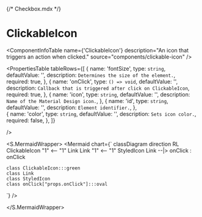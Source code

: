 {/* Checkbox.mdx */}



<Meta of={ClickableIcon} />

# ClickableIcon

<ComponentInfoTable
  name={'ClickableIcon'}
  description="An icon that triggers an action when clicked."
  source="components/clickable-icon"
/>

<PropertiesTable
  tableRows={[
    {
      name: 'fontSize',
      type: `string`,
      defaultValue: '',
      description: `Determines the size of the element.`,
      required: true,
    },
    {
      name: 'onClick',
      type: `() => void`,
      defaultValue: '',
      description: `Callback that is triggered after click on ClickableIcon`,
      required: true,
    },
    {
      name: 'icon',
      type: `string`,
      defaultValue: '',
      description: `Name of the Material Design icon.`,
    },
    {
      name: 'id',
      type: `string`,
      defaultValue: '',
      description: `Element identifier.`,
    },   
    {
      name: 'color',
      type: `string`,
      defaultValue: '',
      description: `Sets icon color.`,
      required: false,
    },
  ]}

/>

<Canvas story={ClickableIcon} withToolbar />

<S.MermaidWrapper>
  <Mermaid
    chart={`
     classDiagram
     direction RL
    ClickableIcon "1" <-- "1" Link
    Link "1" <-- "1" StyledIcon
    Link --|>  onClick : onClick

    class ClickableIcon:::green
    class Link
    class StyledIcon
    class onClick["props.onClick"]:::oval

`}
/>

</S.MermaidWrapper>

<ReferenceList tableRows={[]} />
